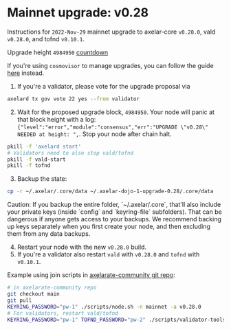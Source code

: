 # Mainnet upgrade: v0.28


Instructions for `2022-Nov-29` mainnet upgrade to axelar-core `v0.28.0`, vald `v0.28.0`, and tofnd `v0.10.1`.

Upgrade height `4984950` [countdown](https://www.mintscan.io/axelar/blocks/4984950)

If you're using `cosmovisor` to manage upgrades, you can follow the guide [here](https://polkachu.com/chain_upgrades/121) instead.

1. If you're a validator, please vote for the upgrade proposal via

```bash
axelard tx gov vote 22 yes --from validator
```

2. Wait for the proposed upgrade block, `4984950`. Your node will panic at that block height with a log: `{"level":"error","module":"consensus","err":"UPGRADE \"v0.28\" NEEDED at height: ",`. Stop your node after chain halt.

```bash
pkill -f 'axelard start'
# Validators need to also stop vald/tofnd
pkill -f vald-start
pkill -f tofnd
```

3. Backup the state:

```bash
cp -r ~/.axelar/.core/data ~/.axelar-dojo-1-upgrade-0.28/.core/data
```

<Callout type="warning" emoji="⚠️">
  Caution: If you backup the entire folder, `~/.axelar/.core`, that'll also include your private keys (inside `config` and `keyring-file` subfolders). That can be dangerous if anyone gets access to your backups. We recommend backing up keys separately when you first create your node, and then excluding them from any data backups.
</Callout>

4. Restart your node with the new `v0.28.0` build.
5. If you're a validator also restart `vald` with `v0.28.0` and `tofnd` with `v0.10.1`.

Example using join scripts in [axelarate-community git repo](https://github.com/axelarnetwork/axelarate-community):

```bash
# in axelarate-community repo
git checkout main
git pull
KEYRING_PASSWORD="pw-1" ./scripts/node.sh -n mainnet -a v0.28.0
# For validators, restart vald/tofnd
KEYRING_PASSWORD="pw-1" TOFND_PASSWORD="pw-2" ./scripts/validator-tools-host.sh -a v0.28.0 -q v0.10.1 -n mainnet
```
